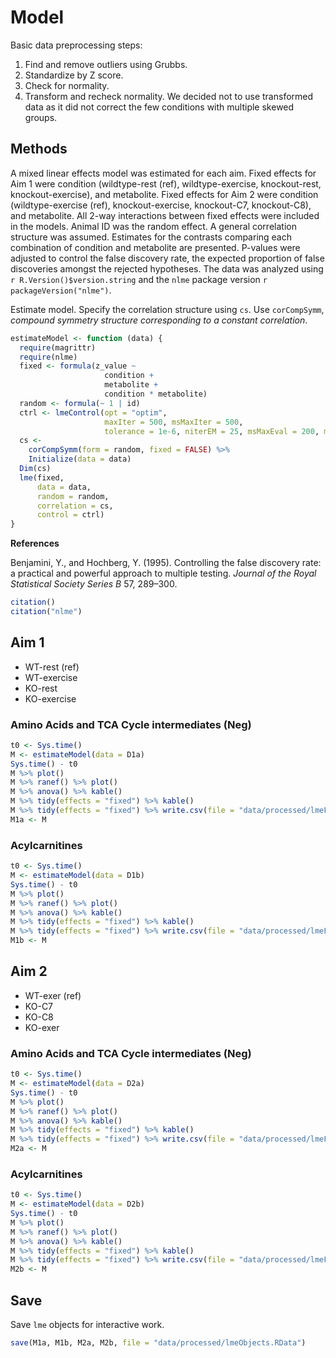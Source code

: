 # Model

Basic data preprocessing steps:

1. Find and remove outliers using Grubbs.
2. Standardize by Z score.
3. Check for normality.
4. Transform and recheck normality. We decided not to use transformed data as it did not correct the few conditions with multiple skewed groups.


## Methods

A mixed linear effects model was estimated for each aim.
Fixed effects for Aim 1 were condition (wildtype-rest (ref), wildtype-exercise, knockout-rest, knockout-exercise), and metabolite.
Fixed effects for Aim 2 were condition (wildtype-exercise (ref), knockout-exercise, knockout-C7, knockout-C8), and metabolite.
All 2-way interactions between fixed effects were included in the models.
Animal ID was the random effect.
A general correlation structure was assumed.
Estimates for the contrasts comparing each combination of condition and metabolite are presented.
P-values were adjusted to control the false discovery rate, the expected proportion of false discoveries amongst the rejected hypotheses.
The data was analyzed using `r R.Version()$version.string` and the `nlme` package version `r packageVersion("nlme")`.

Estimate model.
Specify the correlation structure using `cs`.
Use `corCompSymm`, *compound symmetry structure corresponding to a constant correlation*.

```r
estimateModel <- function (data) {
  require(magrittr)
  require(nlme)
  fixed <- formula(z_value ~
                     condition +
                     metabolite +
                     condition * metabolite)
  random <- formula(~ 1 | id)
  ctrl <- lmeControl(opt = "optim",
                     maxIter = 500, msMaxIter = 500,
                     tolerance = 1e-6, niterEM = 25, msMaxEval = 200, msTol = 1e-7)
  cs <-
    corCompSymm(form = random, fixed = FALSE) %>%
    Initialize(data = data)
  Dim(cs)
  lme(fixed,
      data = data,
      random = random,
      correlation = cs,
      control = ctrl)
}
```

**References**

Benjamini, Y., and Hochberg, Y.
(1995).
Controlling the false discovery rate: a practical and powerful approach to multiple testing.
*Journal of the Royal Statistical Society Series B* 57, 289–300.

```r
citation()
citation("nlme")
```


## Aim 1

* WT-rest (ref)
* WT-exercise
* KO-rest
* KO-exercise

### Amino Acids and TCA Cycle intermediates (Neg)

```r
t0 <- Sys.time()
M <- estimateModel(data = D1a)
Sys.time() - t0
M %>% plot()
M %>% ranef() %>% plot()
M %>% anova() %>% kable()
M %>% tidy(effects = "fixed") %>% kable()
M %>% tidy(effects = "fixed") %>% write.csv(file = "data/processed/lmeFixedCoefAim1a.csv", row.names = FALSE)
M1a <- M
```

### Acylcarnitines

```r
t0 <- Sys.time()
M <- estimateModel(data = D1b)
Sys.time() - t0
M %>% plot()
M %>% ranef() %>% plot()
M %>% anova() %>% kable()
M %>% tidy(effects = "fixed") %>% kable()
M %>% tidy(effects = "fixed") %>% write.csv(file = "data/processed/lmeFixedCoefAim1b.csv", row.names = FALSE)
M1b <- M
```


## Aim 2

* WT-exer (ref)
* KO-C7
* KO-C8
* KO-exer

### Amino Acids and TCA Cycle intermediates (Neg)

```r
t0 <- Sys.time()
M <- estimateModel(data = D2a)
Sys.time() - t0
M %>% plot()
M %>% ranef() %>% plot()
M %>% anova() %>% kable()
M %>% tidy(effects = "fixed") %>% kable()
M %>% tidy(effects = "fixed") %>% write.csv(file = "data/processed/lmeFixedCoefAim2a.csv", row.names = FALSE)
M2a <- M
```

### Acylcarnitines

```r
t0 <- Sys.time()
M <- estimateModel(data = D2b)
Sys.time() - t0
M %>% plot()
M %>% ranef() %>% plot()
M %>% anova() %>% kable()
M %>% tidy(effects = "fixed") %>% kable()
M %>% tidy(effects = "fixed") %>% write.csv(file = "data/processed/lmeFixedCoefAim2b.csv", row.names = FALSE)
M2b <- M
```


## Save

Save `lme` objects for interactive work.

```r
save(M1a, M1b, M2a, M2b, file = "data/processed/lmeObjects.RData")
```
